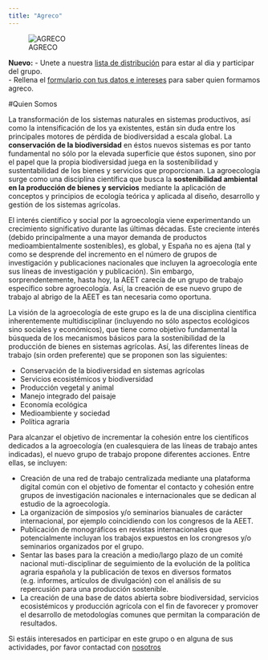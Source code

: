 ```yaml
---
title: "Agreco"
---
```


![AGRECO](media/logo-agreco-naming.jpg)

**Nuevo:** 
- Unete a nuestra [lista de distribución](https://groups.google.com/forum/#!forum/agreco) para estar al dia y participar del grupo.  
- Rellena el [formulario con tus datos e intereses](https://docs.google.com/forms/d/e/1FAIpQLSd4TYV_pS8ArHLY4DKg1WFsJiHqby3a_Qf1IaYY-WCiimxH2w/) para saber quien formamos agreco.

#Quien Somos

La transformación de los sistemas naturales en sistemas productivos, así como la intensificación de los ya existentes, están sin duda entre los principales motores de pérdida de biodiversidad a escala global. La **conservación de la biodiversidad** en éstos nuevos sistemas es por tanto fundamental no sólo por la elevada superficie que éstos suponen, sino por el papel que la propia biodiversidad juega en la sostenibilidad y sustentabilidad de los bienes y servicios que proporcionan. La agroecología surge como una disciplina científica que busca la **sostenibilidad ambiental en la producción de bienes y servicios** mediante la aplicación de conceptos y principios de ecología teórica y aplicada al diseño, desarrollo y gestión de los sistemas agrícolas.  
 
El interés científico y social por la agroecología viene experimentando un crecimiento significativo durante las últimas décadas. Este creciente interés (debido principalmente a una mayor demanda de productos medioambientalmente sostenibles), es global, y España no es ajena (tal y como se desprende del incremento en el número de grupos de investigación y publicaciones nacionales que incluyen la agroecología ente sus líneas de investigación y publicación). Sin embargo, sorprendentemente, hasta hoy, la AEET carecía de un grupo de trabajo específico sobre agroecología. Así, la creación de ese nuevo grupo de trabajo al abrigo de la AEET es tan necesaria como oportuna.  
 
La visión de la agroecología de este grupo es la de una disciplina científica inherentemente multidisciplinar (incluyendo no sólo aspectos ecológicos sino sociales y económicos), que tiene como objetivo fundamental la búsqueda de los mecanismos básicos para la sostenibilidad de la producción de bienes en sistemas agrícolas. Así, las diferentes líneas de trabajo (sin orden preferente) que se proponen son las siguientes:

* Conservación de la biodiversidad en sistemas agrícolas  
* Servicios ecosistémicos y biodiversidad  
* Producción vegetal y animal  
* Manejo integrado del paisaje  
* Economía ecológica  
* Medioambiente y sociedad  
* Política agraria  
 
Para alcanzar el objetivo de incrementar la cohesión entre los científicos dedicados a la agroecología (en cualesquiera de las líneas de trabajo antes indicadas), el nuevo grupo de trabajo propone diferentes acciones. Entre ellas, se incluyen:

* Creación de una red de trabajo centralizada mediante una plataforma digital común con el objetivo de fomentar el contacto y cohesión entre grupos de investigación nacionales e internacionales que se dedican al estudio de la agroecología.  
* La organización de simposios y/o seminarios bianuales de carácter internacional, por ejemplo coincidiendo con los congresos de la AEET.  
* Publicación de monográficos en revistas internacionales que potencialmente incluyan los trabajos expuestos en los crongresos y/o seminarios organizados por el grupo.  
* Sentar las bases para la creación a medio/largo plazo de un comité nacional muti-disciplinar de seguimiento de la evolución de la política agraria española y la publicación de texos en diversos formatos (e.g. informes, artículos de divulgación) con el análisis de su repercusión para una producción sostenible.  
* La creación de una base de datos abierta sobre biodiversidad, servicios ecosistémicos y producción agrícola con el fin de favorecer y promover el desarrollo de metodologías comunes que permitan la comparación de resultados.  
 
Si estáis interesados en participar en este grupo o en alguna de sus actividades, por favor contactad con [nosotros](mailto:agrecoaeet@gmail.com)  


